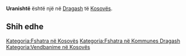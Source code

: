 {{Fshat në 
 | Emri                = Uranishtë
 | EmriAlt                = 
 | NAME_SHORT_FORM=      
 | NAME_GENERIC=      
 | NAME_SORT_NAME_RO=      URANISHTE
 | FULL_NAME_RO = Uranishtë
 | FULL_NAME_ND_RO=Uranishte
 | SORT_NAME_RG=URANISHTE
 | FULL_NAME_RG=Uranishtë
 | FULL_NAME_ND_RG=Uranishte
 | SRP_NAME_SHORT_FORM=      
 | SRP_NAME_GENERIC=      
 | SRP_NAME_SORT_NAME_RO=      
 | SRP_FULL_NAME_RO = 
 | SRP_FULL_NAME_ND_RO=
 | SRP_SORT_NAME_RG=
 | SRP_FULL_NAME_RG=
 | SRP_FULL_NAME_ND_RG=
 | Emri (Rasa dhanore) = 
 | Figura              = 
 | Shteti              = Kosovo
 | Komuna              = Dragash
 | Kodi postar         = 
 | Sipërfaqja          = 

 | Popullsia           = 

 | Regj. i popullsisë  = 
 | Dend. e popullsisë  = 
 | Faqja zyrtare       = 
 <!--- Koordinatat ----> 
 | Gjerësia            = 42.043889
 | Gjatësia            = 20.63
 | Lartësia            = 
}}
'''Uranishtë''' është një [[]] në [[Dragash]] të [[Kosovës]].

<!-- == Gjeografia == -->
<!-- == Historia == -->
<!-- == Demografia == -->
== Shih edhe ==
{{Komuna Dragash}}
{{Kosovo-Administrata-Cung}}

[[Kategoria:Fshatra në Kosovës]]
[[Kategoria:Fshatra në Kommunes Dragash]]
[[Kategoria:Vendbanime në Kosovës]]